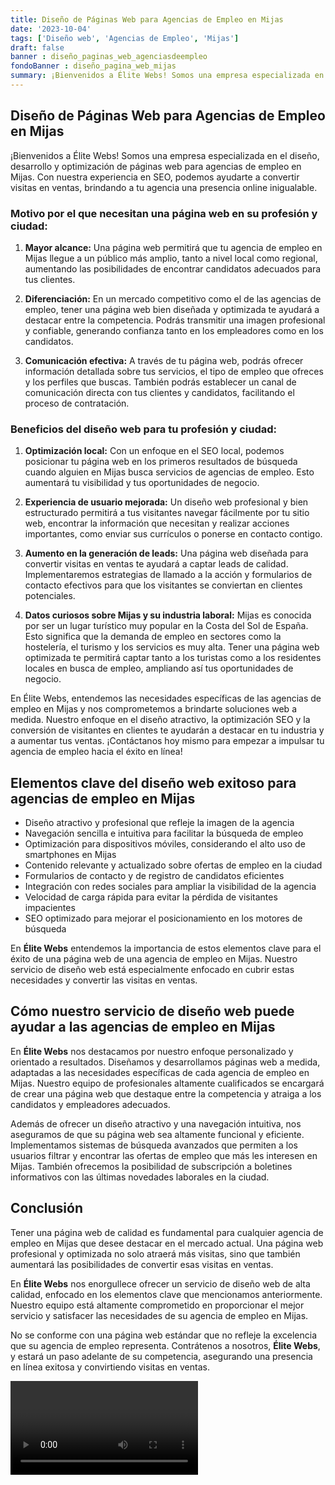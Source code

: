 ```yaml
---
title: Diseño de Páginas Web para Agencias de Empleo en Mijas
date: '2023-10-04'
tags: ['Diseño web', 'Agencias de Empleo', 'Mijas']
draft: false
banner : diseño_paginas_web_agenciasdeempleo
fondoBanner : diseño_pagina_web_mijas
summary: ¡Bienvenidos a Élite Webs! Somos una empresa especializada en el diseño, desarrollo y optimización de páginas web para agencias de empleo en Mijas. Con nuestra experiencia en SEO, podemos ayudarte a convertir visitas en ventas, brindando a tu agencia una presencia online inigualable. 
---
```


## Diseño de Páginas Web para Agencias de Empleo en Mijas

¡Bienvenidos a Élite Webs! Somos una empresa especializada en el diseño, desarrollo y optimización de páginas web para agencias de empleo en Mijas. Con nuestra experiencia en SEO, podemos ayudarte a convertir visitas en ventas, brindando a tu agencia una presencia online inigualable. 

### Motivo por el que necesitan una página web en su profesión y ciudad:

1. **Mayor alcance:** Una página web permitirá que tu agencia de empleo en Mijas llegue a un público más amplio, tanto a nivel local como regional, aumentando las posibilidades de encontrar candidatos adecuados para tus clientes.

2. **Diferenciación:** En un mercado competitivo como el de las agencias de empleo, tener una página web bien diseñada y optimizada te ayudará a destacar entre la competencia. Podrás transmitir una imagen profesional y confiable, generando confianza tanto en los empleadores como en los candidatos.

3. **Comunicación efectiva:** A través de tu página web, podrás ofrecer información detallada sobre tus servicios, el tipo de empleo que ofreces y los perfiles que buscas. También podrás establecer un canal de comunicación directa con tus clientes y candidatos, facilitando el proceso de contratación.

### Beneficios del diseño web para tu profesión y ciudad:

1. **Optimización local:** Con un enfoque en el SEO local, podemos posicionar tu página web en los primeros resultados de búsqueda cuando alguien en Mijas busca servicios de agencias de empleo. Esto aumentará tu visibilidad y tus oportunidades de negocio.

2. **Experiencia de usuario mejorada:** Un diseño web profesional y bien estructurado permitirá a tus visitantes navegar fácilmente por tu sitio web, encontrar la información que necesitan y realizar acciones importantes, como enviar sus currículos o ponerse en contacto contigo.

3. **Aumento en la generación de leads:** Una página web diseñada para convertir visitas en ventas te ayudará a captar leads de calidad. Implementaremos estrategias de llamado a la acción y formularios de contacto efectivos para que los visitantes se conviertan en clientes potenciales.

4. **Datos curiosos sobre Mijas y su industria laboral:** Mijas es conocida por ser un lugar turístico muy popular en la Costa del Sol de España. Esto significa que la demanda de empleo en sectores como la hostelería, el turismo y los servicios es muy alta. Tener una página web optimizada te permitirá captar tanto a los turistas como a los residentes locales en busca de empleo, ampliando así tus oportunidades de negocio.

En Élite Webs, entendemos las necesidades específicas de las agencias de empleo en Mijas y nos comprometemos a brindarte soluciones web a medida. Nuestro enfoque en el diseño atractivo, la optimización SEO y la conversión de visitantes en clientes te ayudarán a destacar en tu industria y a aumentar tus ventas. ¡Contáctanos hoy mismo para empezar a impulsar tu agencia de empleo hacia el éxito en línea!

<GifSeo />

<Cta />

## Elementos clave del diseño web exitoso para agencias de empleo en Mijas

- Diseño atractivo y profesional que refleje la imagen de la agencia
- Navegación sencilla e intuitiva para facilitar la búsqueda de empleo
- Optimización para dispositivos móviles, considerando el alto uso de smartphones en Mijas
- Contenido relevante y actualizado sobre ofertas de empleo en la ciudad
- Formularios de contacto y de registro de candidatos eficientes
- Integración con redes sociales para ampliar la visibilidad de la agencia
- Velocidad de carga rápida para evitar la pérdida de visitantes impacientes
- SEO optimizado para mejorar el posicionamiento en los motores de búsqueda

En **Élite Webs** entendemos la importancia de estos elementos clave para el éxito de una página web de una agencia de empleo en Mijas. Nuestro servicio de diseño web está especialmente enfocado en cubrir estas necesidades y convertir las visitas en ventas.

## Cómo nuestro servicio de diseño web puede ayudar a las agencias de empleo en Mijas

En **Élite Webs** nos destacamos por nuestro enfoque personalizado y orientado a resultados. Diseñamos y desarrollamos páginas web a medida, adaptadas a las necesidades específicas de cada agencia de empleo en Mijas. Nuestro equipo de profesionales altamente cualificados se encargará de crear una página web que destaque entre la competencia y atraiga a los candidatos y empleadores adecuados.

Además de ofrecer un diseño atractivo y una navegación intuitiva, nos aseguramos de que su página web sea altamente funcional y eficiente. Implementamos sistemas de búsqueda avanzados que permiten a los usuarios filtrar y encontrar las ofertas de empleo que más les interesen en Mijas. También ofrecemos la posibilidad de subscripción a boletines informativos con las últimas novedades laborales en la ciudad.

## Conclusión

Tener una página web de calidad es fundamental para cualquier agencia de empleo en Mijas que desee destacar en el mercado actual. Una página web profesional y optimizada no solo atraerá más visitas, sino que también aumentará las posibilidades de convertir esas visitas en ventas.

En **Élite Webs** nos enorgullece ofrecer un servicio de diseño web de alta calidad, enfocado en los elementos clave que mencionamos anteriormente. Nuestro equipo está altamente comprometido en proporcionar el mejor servicio y satisfacer las necesidades de su agencia de empleo en Mijas.

No se conforme con una página web estándar que no refleje la excelencia que su agencia de empleo representa. Contrátenos a nosotros, **Élite Webs**, y estará un paso adelante de su competencia, asegurando una presencia en línea exitosa y convirtiendo visitas en ventas.

<Video />

<CtaBot job='Agencias de Empleo' city='Mijas'/>

<Gmaps query='Mijas+españa+maps' />